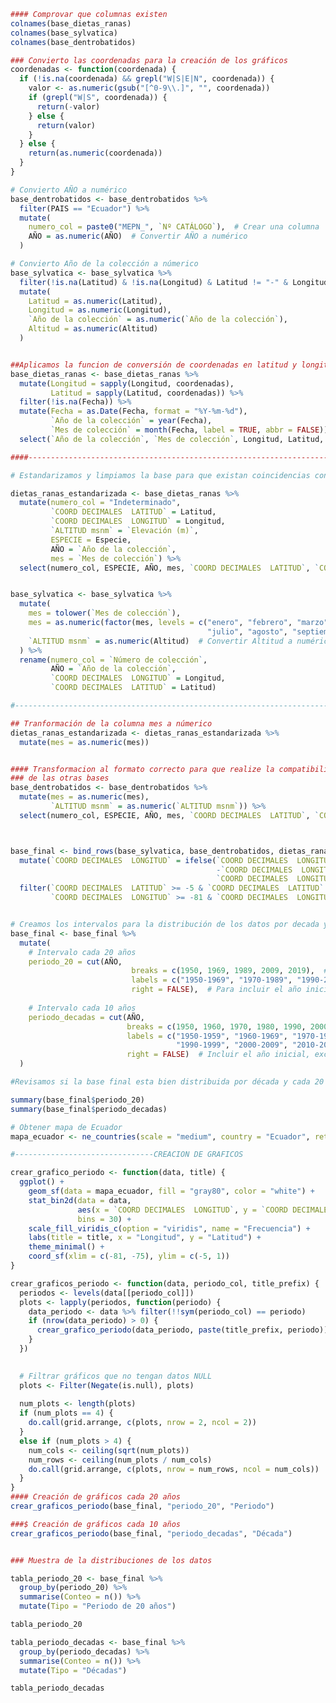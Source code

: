 ```{r}
#### Comprovar que columnas existen
colnames(base_dietas_ranas)
colnames(base_sylvatica)
colnames(base_dentrobatidos)

### Convierto las coordenadas para la creación de los gráficos
coordenadas <- function(coordenada) {
  if (!is.na(coordenada) && grepl("W|S|E|N", coordenada)) {
    valor <- as.numeric(gsub("[^0-9\\.]", "", coordenada))
    if (grepl("W|S", coordenada)) {
      return(-valor)
    } else {
      return(valor) 
    }
  } else {
    return(as.numeric(coordenada))
  }
}

# Convierto AÑO a numérico
base_dentrobatidos <- base_dentrobatidos %>%
  filter(PAIS == "Ecuador") %>%
  mutate(
    numero_col = paste0("MEPN_", `Nº CATÁLOGO`),  # Crear una columna 'numero_col'
    AÑO = as.numeric(AÑO)  # Convertir AÑO a numérico
  )

# Convierto Año de la colección a númerico
base_sylvatica <- base_sylvatica %>%
  filter(!is.na(Latitud) & !is.na(Longitud) & Latitud != "-" & Longitud != "-") %>%
  mutate(
    Latitud = as.numeric(Latitud),
    Longitud = as.numeric(Longitud),
    `Año de la colección` = as.numeric(`Año de la colección`),
    Altitud = as.numeric(Altitud)
  )


##Aplicamos la funcion de conversión de coordenadas en latitud y longitud a la base dietas ranas
base_dietas_ranas <- base_dietas_ranas %>%
  mutate(Longitud = sapply(Longitud, coordenadas), 
         Latitud = sapply(Latitud, coordenadas)) %>%
  filter(!is.na(Fecha)) %>% 
  mutate(Fecha = as.Date(Fecha, format = "%Y-%m-%d"), 
         `Año de la colección` = year(Fecha),
         `Mes de colección` = month(Fecha, label = TRUE, abbr = FALSE)) %>% 
  select(`Año de la colección`, `Mes de colección`, Longitud, Latitud, `Elevación (m)`, Especie)

####------------------------------------------------------------------------------------------------------

# Estandarizamos y limpiamos la base para que existan coincidencias con las columnas de otras bases

dietas_ranas_estandarizada <- base_dietas_ranas %>%
  mutate(numero_col = "Indeterminado", 
         `COORD DECIMALES  LATITUD` = Latitud, 
         `COORD DECIMALES  LONGITUD` = Longitud, 
         `ALTITUD msnm` = `Elevación (m)`, 
         ESPECIE = Especie, 
         AÑO = `Año de la colección`, 
         mes = `Mes de colección`) %>%
  select(numero_col, ESPECIE, AÑO, mes, `COORD DECIMALES  LATITUD`, `COORD DECIMALES  LONGITUD`, `ALTITUD msnm`)


base_sylvatica <- base_sylvatica %>%
  mutate(
    mes = tolower(`Mes de colección`), 
    mes = as.numeric(factor(mes, levels = c("enero", "febrero", "marzo", "abril", "mayo", "junio", 
                                            "julio", "agosto", "septiembre", "octubre", "noviembre", "diciembre"))),
    `ALTITUD msnm` = as.numeric(Altitud)  # Convertir Altitud a numérico
  ) %>%
  rename(numero_col = `Número de colección`, 
         AÑO = `Año de la colección`, 
         `COORD DECIMALES  LONGITUD` = Longitud, 
         `COORD DECIMALES  LATITUD` = Latitud)

#-------------------------------------------------------------------------------------------------------------

## Tranformación de la columna mes a númerico
dietas_ranas_estandarizada <- dietas_ranas_estandarizada %>%
  mutate(mes = as.numeric(mes))


#### Transformacion al formato correcto para que realize la compatibilidad con las otras columnas
### de las otras bases
base_dentrobatidos <- base_dentrobatidos %>%
  mutate(mes = as.numeric(mes), 
         `ALTITUD msnm` = as.numeric(`ALTITUD msnm`)) %>%
  select(numero_col, ESPECIE, AÑO, mes, `COORD DECIMALES  LATITUD`, `COORD DECIMALES  LONGITUD`, `ALTITUD msnm`)



base_final <- bind_rows(base_sylvatica, base_dentrobatidos, dietas_ranas_estandarizada) %>%
  mutate(`COORD DECIMALES  LONGITUD` = ifelse(`COORD DECIMALES  LONGITUD` > 0, 
                                              -`COORD DECIMALES  LONGITUD`, 
                                              `COORD DECIMALES  LONGITUD`)) %>%
  filter(`COORD DECIMALES  LATITUD` >= -5 & `COORD DECIMALES  LATITUD` <= 2,
         `COORD DECIMALES  LONGITUD` >= -81 & `COORD DECIMALES  LONGITUD` <= -75)


# Creamos los intervalos para la distribución de los datos por decada y cada 20 años
base_final <- base_final %>%
  mutate(
    # Intervalo cada 20 años
    periodo_20 = cut(AÑO, 
                           breaks = c(1950, 1969, 1989, 2009, 2019),  # Definir correctamente los cortes de 20 años
                           labels = c("1950-1969", "1970-1989", "1990-2009", "2010-2019"),
                           right = FALSE),  # Para incluir el año inicial y excluir el final
    
    # Intervalo cada 10 años
    periodo_decadas = cut(AÑO, 
                          breaks = c(1950, 1960, 1970, 1980, 1990, 2000, 2010, 2020),  # Cortes para décadas
                          labels = c("1950-1959", "1960-1969", "1970-1979", "1980-1989", 
                                     "1990-1999", "2000-2009", "2010-2019"),
                          right = FALSE)  # Incluir el año inicial, excluir el final
  )

#Revisamos si la base final esta bien distribuida por década y cada 20 años

summary(base_final$periodo_20)
summary(base_final$periodo_decadas)

# Obtener mapa de Ecuador
mapa_ecuador <- ne_countries(scale = "medium", country = "Ecuador", returnclass = "sf")

#-------------------------------CREACION DE GRAFICOS

crear_grafico_periodo <- function(data, title) {
  ggplot() +
    geom_sf(data = mapa_ecuador, fill = "gray80", color = "white") +  
    stat_bin2d(data = data, 
               aes(x = `COORD DECIMALES  LONGITUD`, y = `COORD DECIMALES  LATITUD`, fill = ..count..), 
               bins = 30) +
    scale_fill_viridis_c(option = "viridis", name = "Frecuencia") +
    labs(title = title, x = "Longitud", y = "Latitud") +
    theme_minimal() +
    coord_sf(xlim = c(-81, -75), ylim = c(-5, 1))
}

crear_graficos_periodo <- function(data, periodo_col, title_prefix) {
  periodos <- levels(data[[periodo_col]])
  plots <- lapply(periodos, function(periodo) {
    data_periodo <- data %>% filter(!!sym(periodo_col) == periodo)
    if (nrow(data_periodo) > 0) { 
      crear_grafico_periodo(data_periodo, paste(title_prefix, periodo))
    }
  })
  

  # Filtrar gráficos que no tengan datos NULL
  plots <- Filter(Negate(is.null), plots)
  
  num_plots <- length(plots)
  if (num_plots == 4) {
    do.call(grid.arrange, c(plots, nrow = 2, ncol = 2))
  } 
  else if (num_plots > 4) {
    num_cols <- ceiling(sqrt(num_plots))
    num_rows <- ceiling(num_plots / num_cols)
    do.call(grid.arrange, c(plots, nrow = num_rows, ncol = num_cols))
  }
}
#### Creación de gráficos cada 20 años
crear_graficos_periodo(base_final, "periodo_20", "Periodo")

###$ Creación de gráficos cada 10 años
crear_graficos_periodo(base_final, "periodo_decadas", "Década")


### Muestra de la distribuciones de los datos

tabla_periodo_20 <- base_final %>%
  group_by(periodo_20) %>%
  summarise(Conteo = n()) %>%
  mutate(Tipo = "Periodo de 20 años")  

tabla_periodo_20

tabla_periodo_decadas <- base_final %>%
  group_by(periodo_decadas) %>%
  summarise(Conteo = n()) %>%
  mutate(Tipo = "Décadas")  

tabla_periodo_decadas
```

